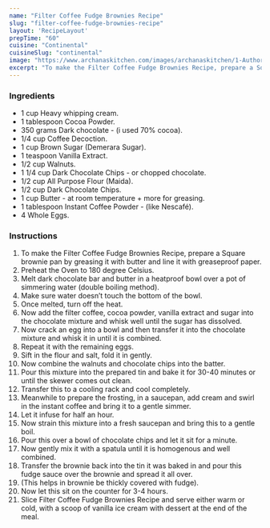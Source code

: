 ---
name: "Filter Coffee Fudge Brownies Recipe"
slug: "filter-coffee-fudge-brownies-recipe"
layout: 'RecipeLayout'
prepTime: "60"
cuisine: "Continental"
cuisineSlug: "continental"
image: "https://www.archanaskitchen.com/images/archanaskitchen/1-Author/Gauravi_Vinay/Filter_coffee_fudge_brownies.jpg"
excerpt: "To make the Filter Coffee Fudge Brownies Recipe, prepare a Square brownie pan by greasing it with butter and line it with greaseproof paper"
---

### Ingredients

- 1 cup Heavy whipping cream.
- 1 tablespoon Cocoa Powder.
- 350 grams Dark chocolate - (i used 70% cocoa).
- 1/4 cup Coffee Decoction.
- 1 cup Brown Sugar (Demerara Sugar).
- 1 teaspoon Vanilla Extract.
- 1/2 cup Walnuts.
- 1 1/4 cup Dark Chocolate Chips - or chopped chocolate.
- 1/2 cup All Purpose Flour (Maida).
- 1/2 cup Dark Chocolate Chips.
- 1 cup Butter - at room temperature + more for greasing.
- 1 tablespoon Instant Coffee Powder - (like Nescafé).
- 4 Whole Eggs.

### Instructions

1. To make the Filter Coffee Fudge Brownies Recipe, prepare a Square brownie pan by greasing it with butter and line it with greaseproof paper.
1. Preheat the Oven to 180 degree Celsius.
1. Melt dark chocolate bar and butter in a heatproof bowl over a pot of simmering water (double boiling method).
1. Make sure water doesn’t touch the bottom of the bowl.
1. Once melted, turn off the heat.
1. Now add the filter coffee, cocoa powder, vanilla extract and sugar into the chocolate mixture and whisk well until the sugar has dissolved.
1. Now crack an egg into a bowl and then transfer it into the chocolate mixture and whisk it in until it is combined.
1. Repeat it with the remaining eggs.
1. Sift in the flour and salt, fold it in gently.
1. Now combine the walnuts and chocolate chips into the batter.
1. Pour this mixture into the prepared tin and bake it for 30-40 minutes or until the skewer comes out clean.
1. Transfer this to a cooling rack and cool completely.
1. Meanwhile to prepare the frosting, in a saucepan, add cream and swirl in the instant coffee and bring it to a gentle simmer.
1. Let it infuse for half an hour.
1. Now strain this mixture into a fresh saucepan and bring this to a gentle boil.
1. Pour this over a bowl of chocolate chips and let it sit for a minute.
1. Now gently mix it with a spatula until it is homogenous and well combined.
1. Transfer the brownie back into the tin it was baked in and pour this fudge sauce over the brownie and spread it all over.
1. (This helps in brownie be thickly covered with fudge).
1. Now let this sit on the counter for 3-4 hours.
1. Slice Filter Coffee Fudge Brownies Recipe and serve either warm or cold, with a scoop of vanilla ice cream with dessert at the end of the meal.
